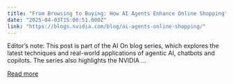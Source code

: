 ```yaml
---
title: "From Browsing to Buying: How AI Agents Enhance Online Shopping"
date: "2025-04-03T15:00:51.000Z"
link: "https://blogs.nvidia.com/blog/ai-agents-online-shopping/"
---
```


Editor’s note: This post is part of the AI On blog series, which explores the latest techniques and real-world applications of agentic AI, chatbots and copilots. The series also highlights the NVIDIA ...

[Read more](https://blogs.nvidia.com/blog/ai-agents-online-shopping/)
